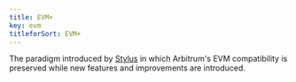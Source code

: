 ```yaml
---
title: EVM+
key: evm
titleforSort: EVM+
---
```

<p>
The paradigm introduced by <a href="/intro/glossary#stylus">Stylus</a> in which Arbitrum's EVM compatibility is preserved while new features and improvements are introduced.
</p>
